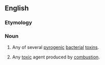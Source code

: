 ==English==

===Etymology===
{{prefix|en|pyro|toxin}}

===Noun===
{{en-noun}}

# {{lb|en|poison}} Any of several [[pyrogenic]] [[bacterial]] [[toxin]]s.
# Any [[toxic]] agent produced by [[combustion]].